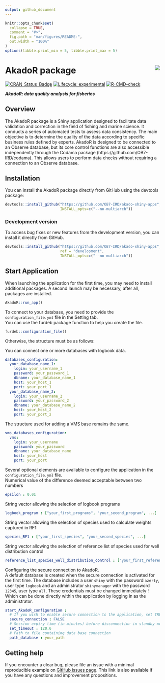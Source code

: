 ```yaml
---
output: github_document
---
```


<!-- README.md is generated from README.Rmd. Please edit that file and click on Knit button at the end. -->

```r
knitr::opts_chunk$set(
  collapse = TRUE,
  comment = "#>",
  fig.path = "man/figures/README-",
  out.width = "100%"
)
options(tibble.print_min = 5, tibble.print_max = 5)
```

# AkadoR package <img src='inst/app/www/favicon.png' align="right" /></a>

<!-- badges: start -->
[![CRAN_Status_Badge](https://www.r-pkg.org/badges/version/AkadoR)](https://cran.r-project.org/package=AkadoR)
[![Lifecycle: experimental](https://img.shields.io/badge/lifecycle-experimental-orange.svg)](https://www.tidyverse.org/lifecycle/#experimental)
[![R-CMD-check](https://github.com/OB7-IRD/akado-shiny-apps/workflows/R-CMD-check/badge.svg)](https://github.com/OB7-IRD/akado-shiny-apps/actions)
<!-- badges: end -->

***AkadoR: data quality analysis for fisheries***

## Overview

The AkadoR package is a Shiny application designed to facilitate data validation and correction in the field of fishing and marine science. It conducts a series of automated tests to assess data consistency. The main objective is to determine the quality of the data according to specific business rules defined by experts. AkadoR is designed to be connected to an Observe database, but its core control functions are also accessible independently through the Codama package (https://github.com/OB7-IRD/codama). This allows users to perform data checks without requiring a connection to an Observe database.

## Installation

You can install the AkadoR package directly from GitHub using the devtools package:
```r
devtools::install_github("https://github.com/OB7-IRD/akado-shiny-apps",
                         INSTALL_opts=c("--no-multiarch"))
```


### Development version

To access bug fixes or new features from the development version, you can install it directly from GitHub.
```r
devtools::install_github("https://github.com/OB7-IRD/akado-shiny-apps",
                         ref = "development",
                         INSTALL_opts=c("--no-multiarch"))
```

## Start Application
When launching the application for the first time, you may need to install additional packages. A second launch may be necessary, after all, packages are installed.
```r
AkadoR::run_app()
```
To connect to your database, you need to provide the `configuration_file.yml` file in the Setting tab.  
You can use the furdeb package function to help you create the file.
```r
furdeb::configuration_file()
```
Otherwise, the structure must be as follows:

You can connect one or more databases with logbook data.
```yml
databases_configuration:
  your_database_name_1:
    login: your_username_1
    password: your_password_1
    dbname: your_database_name_1
    host: your_host_1
    port: your_port_1
  your_database_name_2:
    login: your_username_2
    password: your_password_2
    dbname: your_database_name_2
    host: your_host_2
    port: your_port_2
```
The structure used for adding a VMS base remains the same.
```yml
vms_databases_configuration:
  vms:
    login: your_username
    password: your_password
    dbname: your_database_name
    host: your_host
    port: your_port
```

Several optional elements are available to configure the application in the `configuration_file.yml` file.  
Numerical value of the difference deemed acceptable between two numbers
```yml
epsilon : 0.01
```
String vector allowing the selection of logbook programs
```yml
logbook_program : ["your_first_programs", "your_second_program", ...]
```
String vector allowing the selection of species used to calculate weights captured in RF1
```yml
species_RF1 : ["your_first_species", "your_second_species", ...]
```
String vector allowing the selection of reference list of species used for well distribution control
```yml
reference_list_species_well_distribution_control : ["your_first_reference_list", "your_second_reference_list", ...]
```
Configuring the secure connection to AkadoR.  
A default database is created when the secure connection is activated for the first time. The database includes a user `shiny` with the password `azerty`, user type `logbook` and an administrator `shinymanager` with the password `12345`, user type `all`. These credentials must be changed immediately ! Which can be done directly within the application by logging in as the administrator.
```yml
start_AkadoR_configuration :
  # If you wish to enable secure connection to the application, set TRUE, otherwise set FALSE
  secure_connection : FALSE
  # Session expiry time (in minutes) before disconnection in standby mode if secure connection is enabled
  set_timeout : 120.0
  # Path to file containing data base connection
  path_database : your_path
```

## Getting help

If you encounter a clear bug, please file an issue with a minimal reproducible example on [GitHub issues page](https://github.com/OB7-IRD/akado-shiny-apps/issues). This link is also available if you have any questions and improvement propositions.

